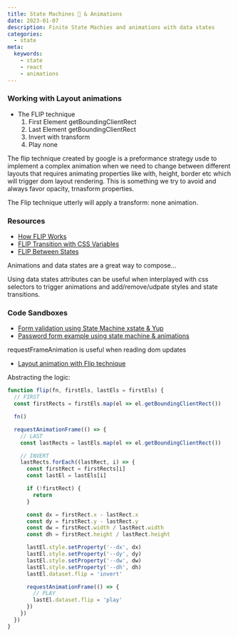 ```yaml
---
title: State Machines 🤖 & Animations
date: 2023-01-07
description: Finite State Machies and animations with data states
categories:
  - state
meta:
  keywords:
    - state
    - react
    - animations
---
```


### Working with Layout animations

- The FLIP technique
  1. First Element getBoundingClientRect
  2. Last Element getBoundingClientRect
  3. Invert with transform
  4. Play none

The flip technique created by google is a preformance strategy usde to implement
a complex animation when we need to change between different layouts that
requires animating properties like with, height, border etc which will trigger
dom layout rendering. This is something we try to avoid and always favor
opacity, trnasform properties.

The Flip technique utterly will apply a transform: none animation.

### Resources

- [How FLIP Works](https://codepen.io/davidkpiano/pen/EbwrQQ)
- [FLIP Transition with CSS Variables](https://codepen.io/team/keyframers/pen/MWaoyNQ)
- [FLIP Between States](https://codepen.io/team/keyframers/pen/xxVOLeM)

<callout-success class="aside">Animations and data states are a great way to
compose...</callout-success>

Using data states attributes can be useful when interplayed with css selectors
to trigger animations and add/remove/udpate styles and state transitions.

### Code Sandboxes

- [Form validation using State Machine xstate & Yup](https://codesandbox.io/s/form-w-xstate-yup-poc-forked-w0yks9)
- [Password form example using state machine & animations](https://codesandbox.io/s/state-machine-animation-react-911lbc)

<callout-info class="aside">requestFrameAnimation is useful when reading dom
updates</callout-info>

- [Layout animation with Flip technique](https://codesandbox.io/s/flip-layout-animation-vbbwuq)

Abstracting the logic:

```js
function flip(fn, firstEls, lastEls = firstEls) {
  // FIRST
  const firstRects = firstEls.map(el => el.getBoundingClientRect())

  fn()

  requestAnimationFrame(() => {
    // LAST
    const lastRects = lastEls.map(el => el.getBoundingClientRect())

    // INVERT
    lastRects.forEach((lastRect, i) => {
      const firstRect = firstRects[i]
      const lastEl = lastEls[i]

      if (!firstRect) {
        return
      }

      const dx = firstRect.x - lastRect.x
      const dy = firstRect.y - lastRect.y
      const dw = firstRect.width / lastRect.width
      const dh = firstRect.height / lastRect.height

      lastEl.style.setProperty('--dx', dx)
      lastEl.style.setProperty('--dy', dy)
      lastEl.style.setProperty('--dw', dw)
      lastEl.style.setProperty('--dh', dh)
      lastEl.dataset.flip = 'invert'

      requestAnimationFrame(() => {
        // PLAY
        lastEl.dataset.flip = 'play'
      })
    })
  })
}
```
